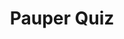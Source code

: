 ---
title: "Pauper Quiz"
description: "A quiz app focused on the Pauper format in Magic: The Gathering."
status: "Completed"
tags: ["React"]
link: "/pauper-quiz"
github: "#"
image: "/pauper-quiz.webp"
featured: true
order: 1
---